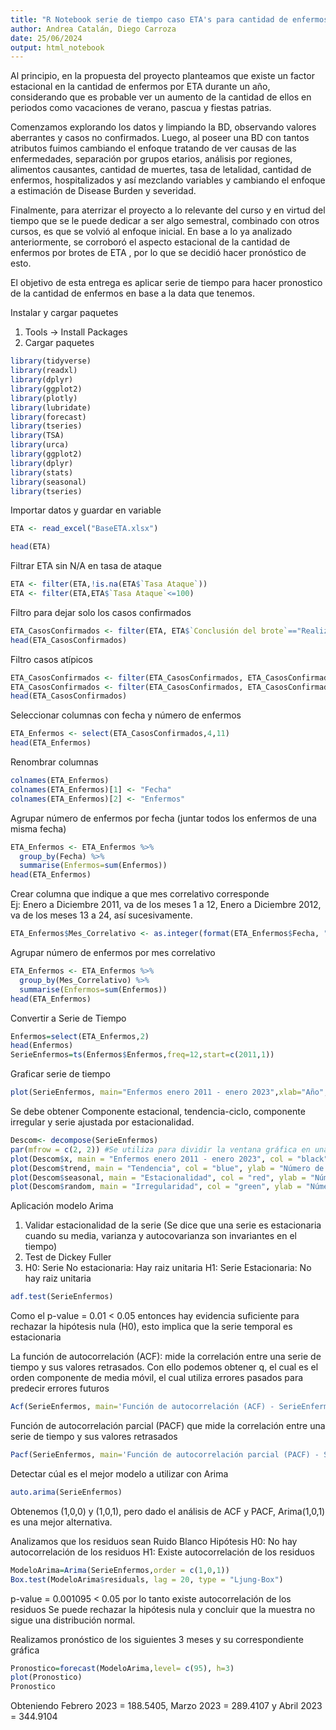 ---
title: "R Notebook serie de tiempo caso ETA's para cantidad de enfermos"
author: Andrea Catalán, Diego Carroza
date: 25/06/2024
output: html_notebook
---

Al principio, en la propuesta del proyecto planteamos que existe un factor estacional en la cantidad de enfermos por ETA durante un año, considerando que es probable ver un aumento de la cantidad de ellos en periodos como vacaciones de verano, pascua y fiestas patrias.

Comenzamos explorando los datos y limpiando la BD, observando valores aberrantes y casos no confirmados. Luego, al poseer una BD con tantos atributos fuimos cambiando el enfoque tratando de ver causas de las enfermedades, separación por grupos etarios, análisis por regiones, alimentos causantes, cantidad de muertes, tasa de letalidad, cantidad de enfermos, hospitalizados y así mezclando variables y cambiando el enfoque a estimación de Disease Burden y severidad.

Finalmente, para aterrizar el proyecto a lo relevante del curso y en virtud del tiempo que se le puede dedicar a ser algo semestral, combinado con otros cursos, es que se volvió al enfoque inicial. En base a lo ya analizado anteriormente, se corroboró el aspecto estacional de la cantidad de enfermos por brotes de ETA , por lo que se decidió hacer pronóstico de esto.

El objetivo de esta entrega es aplicar serie de tiempo para hacer pronostico de la cantidad de enfermos en base a la data que tenemos. 

Instalar y cargar paquetes

1. Tools -> Install Packages 
2. Cargar paquetes

```{r}
library(tidyverse)
library(readxl)
library(dplyr)
library(ggplot2)
library(plotly)
library(lubridate)
library(forecast)
library(tseries) 
library(TSA)    
library(urca)    
library(ggplot2) 
library(dplyr)   
library(stats)   
library(seasonal)
library(tseries)
```

Importar datos y guardar en variable

```{r}
ETA <- read_excel("BaseETA.xlsx")
```

```{r}
head(ETA)
```
  
Filtrar ETA sin N/A en tasa de ataque

```{r}
ETA <- filter(ETA,!is.na(ETA$`Tasa Ataque`))
ETA <- filter(ETA,ETA$`Tasa Ataque`<=100)
```

Filtro para dejar solo los casos confirmados

```{r}
ETA_CasosConfirmados <- filter(ETA, ETA$`Conclusión del brote`=="Realizada, se confirma")
head(ETA_CasosConfirmados)
```

Filtro casos atípicos

```{r}
ETA_CasosConfirmados <- filter(ETA_CasosConfirmados, ETA_CasosConfirmados$Enfermos!=5470)
ETA_CasosConfirmados <- filter(ETA_CasosConfirmados, ETA_CasosConfirmados$Enfermos!=517)
head(ETA_CasosConfirmados)
```

Seleccionar columnas con fecha y número de enfermos

```{r}
ETA_Enfermos <- select(ETA_CasosConfirmados,4,11)
head(ETA_Enfermos)
```

Renombrar columnas

```{r}
colnames(ETA_Enfermos)
colnames(ETA_Enfermos)[1] <- "Fecha"
colnames(ETA_Enfermos)[2] <- "Enfermos"
```

Agrupar número de enfermos por fecha (juntar todos los enfermos de una misma fecha)

```{r}
ETA_Enfermos <- ETA_Enfermos %>%
  group_by(Fecha) %>%
  summarise(Enfermos=sum(Enfermos))
head(ETA_Enfermos)
```

Crear columna que indique a que mes correlativo corresponde  
Ej: Enero a Diciembre 2011, va de los meses 1 a 12, Enero a Diciembre 2012, va de los meses 13 a 24, así sucesivamente.

```{r}
ETA_Enfermos$Mes_Correlativo <- as.integer(format(ETA_Enfermos$Fecha, "%m")) + 12 * (as.integer(format(ETA_Enfermos$Fecha, "%Y")) - 2011)
```

Agrupar número de enfermos por mes correlativo

```{r}
ETA_Enfermos <- ETA_Enfermos %>%
  group_by(Mes_Correlativo) %>%
  summarise(Enfermos=sum(Enfermos))
head(ETA_Enfermos)
```

Convertir a Serie de Tiempo

```{r}
Enfermos=select(ETA_Enfermos,2)
head(Enfermos)
SerieEnfermos=ts(Enfermos$Enfermos,freq=12,start=c(2011,1))
```

Graficar serie de tiempo

```{r}
plot(SerieEnfermos, main="Enfermos enero 2011 - enero 2023",xlab="Año",ylab="Número de Enfermos")
```

Se debe obtener Componente estacional, tendencia-ciclo, componente irregular y serie ajustada por estacionalidad.

```{r}
Descom<- decompose(SerieEnfermos)
par(mfrow = c(2, 2)) #Se utiliza para dividir la ventana gráfica en una matriz de 2 filas y 2 columnas
plot(Descom$x, main = "Enfermos enero 2011 - enero 2023", col = "black", ylab = "Número de Enfermos", xlab = "Año")
plot(Descom$trend, main = "Tendencia", col = "blue", ylab = "Número de Enfermos", xlab = "Año")
plot(Descom$seasonal, main = "Estacionalidad", col = "red", ylab = "Número de Enfermos", xlab = "Año")
plot(Descom$random, main = "Irregularidad", col = "green", ylab = "Número de Enfermos", xlab = "Año")

```

Aplicación modelo Arima

1. Validar estacionalidad de la serie (Se dice que una serie es estacionaria cuando su media,        varianza y autocovarianza son invariantes en el tiempo)
2. Test de Dickey Fuller
3. H0: Serie No estacionaria: Hay raiz unitaria H1: Serie Estacionaria: No hay raiz unitaria

```{r}
adf.test(SerieEnfermos)
```

Como el p-value = 0.01 < 0.05 entonces hay evidencia suficiente para rechazar la hipótesis nula (H0), esto implica que la serie temporal es estacionaria

La función de autocorrelación (ACF): mide la correlación entre una serie de tiempo y sus valores retrasados. Con ello podemos obtener q, el cual es el orden componente de media móvil, el cual utiliza errores pasados para predecir errores futuros

```{r}
Acf(SerieEnfermos, main='Función de autocorrelación (ACF) - SerieEnfermos')
```

Función de autocorrelación parcial (PACF) que mide la correlación entre una serie de tiempo y sus valores retrasados
```{r}
Pacf(SerieEnfermos, main='Función de autocorrelación parcial (PACF) - SerieEnfermos')
```

Detectar cúal es el mejor modelo a utilizar con Arima
```{r}
auto.arima(SerieEnfermos)
```

Obtenemos (1,0,0) y (1,0,1), pero dado el análisis de ACF y PACF, Arima(1,0,1) es una mejor alternativa.

Analizamos que los residuos sean Ruido Blanco
 Hipótesis H0: No hay autocorrelación de los residuos H1: Existe autocorrelación de los residuos

```{r}
ModeloArima=Arima(SerieEnfermos,order = c(1,0,1))
Box.test(ModeloArima$residuals, lag = 20, type = "Ljung-Box")
```

p-value = 0.001095 < 0.05 por lo tanto existe autocorrelación de los residuos
Se puede rechazar la hipótesis nula y concluir que la muestra no sigue una distribución normal.

Realizamos pronóstico de los siguientes 3 meses y su correspondiente gráfica

```{r}
Pronostico=forecast(ModeloArima,level= c(95), h=3)
plot(Pronostico)
Pronostico
```

Obteniendo Febrero 2023 = 188.5405, Marzo 2023 = 289.4107 y Abril 2023 = 344.9104


